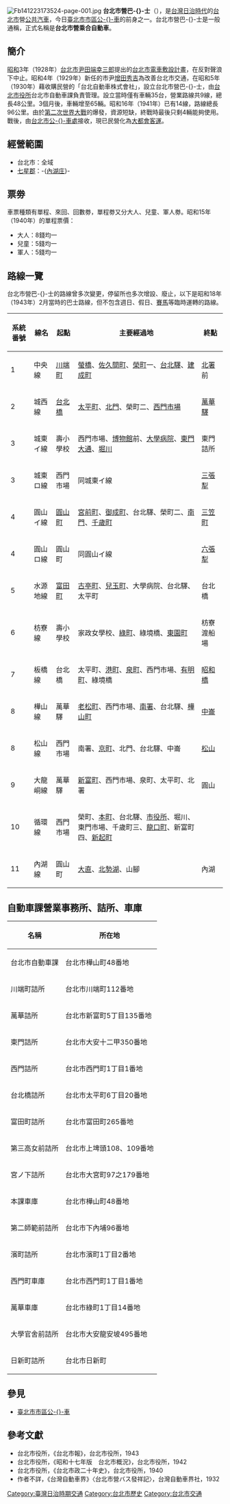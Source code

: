 {{noteTA
|G1=Transport
}}
[[File:Fb141223173524-page-001.jpg|thumb]]
'''台北市營巴-{}-士'''（{{lang-ja|台北市營バス}}），是[[台灣|台灣]][[台灣日治時期|日治時代]]的[[臺北市_(州轄市)|台北市]]營[[公共汽車|公共汽車]]，今日[[臺北市市區公車|臺北市市區公-{}-車]]的前身之一。台北市營巴-{}-士是一般通稱，正式名稱是'''台北市營乘合自動車'''。

== 簡介 ==
[[昭和|昭和]]3年（1928年）[[台北市尹|台北市尹]][[田端幸三郎|田端幸三郎]]提出的[[台北市電車敷設計畫|台北市電車敷設計畫]]，在反對聲浪下中止。昭和4年（1929年）新任的市尹[[增田秀吉|增田秀吉]]為改善台北市交通，在昭和5年（1930年）藉收購民營的「台北自動車株式會社」，設立台北市營巴-{}-士，由[[台北市役所|台北市役所]]台北市自動車課負責管理。設立當時僅有車輛35台，營業路線共9線，總長48公里。3個月後，車輛增至65輛。昭和16年（1941年）已有14線，路線總長96公里。由於[[第二次世界大戰|第二次世界大戰]]的爆發，資源短缺，終戰時最後只剩4輛能夠使用。戰後，由[[臺北市公共汽車管理處|台北市公-{}-車處]]接收，現已民營化為[[大都會客運|大都會客運]]。

== 經營範圍 ==
*台北市：全域
*[[七星郡|七星郡]]：-{[[內湖庄|內湖庄]]}-

== 票劵 ==
車票種類有單程、來回、回數劵，單程劵又分大人、兒童、軍人劵。昭和15年（1940年）的單程票價：
*大人：8錢均一
*兒童：5錢均一
*軍人：5錢均一

== 路線一覽 ==
台北市營巴-{}-士的路線曾多次變更，停留所也多次增設、廢止，以下是昭和18年（1943年）2月當時的巴士路線，但不包含週日、假日、[[台灣賽馬|賽馬]]等臨時運轉的路線。
{| class="wikitable" rules="all"
|-
!系統番號
!線名
!起點
!主要經過地
!終點
|-
|1
|中央線
|[[川端町|川端町]]
|[[螢橋|螢橋]]、[[佐久間町|佐久間町]]、[[榮町_(台北市)|榮町]]一、[[台北車站|台北驛]]、[[建成町|建成町]]
|[[北署|北署]]前
|-
|2
|城西線
|[[台北橋|台北橋]]
|[[太平町|太平町]]、[[臺北府城北門|北門]]、榮町二、[[西門紅樓|西門市場]]
|[[萬華車站|萬華驛]]
|-
|3
|城東イ線
|壽小學校
|西門市場、[[國立臺灣博物館|博物館]]前、[[國立臺灣大學醫學院附設醫院|大學病院]]、[[仁愛路_(臺北市)|東門大通]]、[[堀川|堀川]]
|東門詰所
|-
|3
|城東ロ線
|西門市場
|同城東イ線
|[[三張犁|三張犁]]
|-
|4
|圓山イ線
|[[圓山町|圓山町]]
|[[宮前町|宮前町]]、[[御成町|御成町]]、台北驛、榮町二、[[臺北府城南門|南門]]、[[千歲町_(台北市)|千歲町]]
|[[三笠町_(台灣)|三笠町]]
|-
|4
|圓山ロ線
|圓山町
|同圓山イ線
|[[六張犁_(臺北市)|六張犁]]
|-
|5
|水源地線
|[[富田町|富田町]]
|[[古亭町|古亭町]]、[[兒玉町|兒玉町]]、大學病院、台北驛、太平町
|台北橋
|-
|6
|枋寮線
|壽小學校
|家政女學校、[[綠町_(台北市)|綠町]]、綠境橋、[[東園町|東園町]]
|枋寮渡船場
|-
|7
|板橋線
|台北橋
|太平町、[[港町|港町]]、[[泉町_(台北市)|泉町]]、西門市場、[[有明町_(台北市)|有明町]]、綠境橋
|[[昭和橋|昭和橋]]
|-
|8
|樺山線
|萬華驛
|[[老松町|老松町]]、西門市場、[[南署|南署]]、台北驛、[[樺山町|樺山町]]
|[[中崙_(臺北市)|中崙]]
|-
|8
|松山線
|西門市場
|南署、[[京町|京町]]、北門、台北驛、中崙
|[[松山庄|松山]]
|-
|9
|大龍峒線
|萬華驛
|[[新富町_(台北市)|新富町]]、西門市場、泉町、太平町、北署
|圓山
|-
|10
|循環線
|西門市場
|榮町、[[本町_(台北市)|本町]]、台北驛、[[臺北市役所|市役所]]、堀川、東門市場、千歲町三、[[龍口町|龍口町]]、新富町四、[[新起町|新起町]]
|
|-
|11
|內湖線
|圓山町
|[[大直|大直]]、[[北勢湖|北勢湖]]、山腳
|內湖
|}

== 自動車課營業事務所、詰所、車庫 ==
{| class="wikitable" rules="all"
|-
!名稱
!所在地
|-
|台北市自動車課
|台北市樺山町48番地
|-
|川端町詰所
|台北市川端町112番地
|-
|萬華詰所
|台北市新富町5丁目135番地
|-
|東門詰所
|台北市大安十二甲350番地
|-
|西門詰所
|台北市西門町1丁目1番地
|-
|台北橋詰所
|台北市太平町6丁目20番地
|-
|富田町詰所
|台北市富田町265番地
|-
|第三高女前詰所
|台北市上埤頭108、109番地
|-
|宮ノ下詰所
|台北市大宮町97之179番地
|-
|本課車庫
|台北市樺山町48番地
|-
|第二師範前詰所
|台北市下內埔96番地
|-
|濱町詰所
|台北市濱町1丁目2番地
|-
|西門町車庫
|台北市西門町1丁目1番地
|-
|萬華車庫
|台北市綠町1丁目14番地
|-
|大學官舍前詰所
|台北市大安龍安坡495番地
|-
|日新町詰所
|台北市日新町
|}

== 參見 ==
*[[臺北市市區公車|臺北市市區公-{}-車]]

== 參考文獻 ==
*台北市役所，《台北市報》，台北市役所，1943
*台北市役所，《昭和十七年版　台北市概況》，台北市役所，1942
*台北市役所，《台北市政二十年史》，台北市役所，1940
*作者不詳，《台灣自動車界》〈台北市營バス發祥記〉，台灣自動車界社，1932

[[Category:臺灣日治時期交通|Category:臺灣日治時期交通]]
[[Category:台北市歷史|Category:台北市歷史]]
[[Category:台北市交通|Category:台北市交通]]
